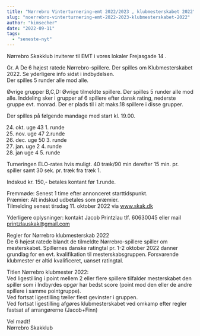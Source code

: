 ```yaml
---
title: "Nørrebro Vinterturnering-emt 2022/2023 , klubmesterskabet 2022"
slug: "noerrebro-vinterturnering-emt-2022-2023-klubmesterskabet-2022"
author: "kimsecher"
date: "2022-09-11"
tags: 
  - "seneste-nyt"
---
```


Nørrebro Skakklub inviterer til EMT i vores lokaler Frejasgade 14 .

Gr. A De 6 højest ratede Nørrebro-spillere. Der spilles om Klubmesterskabet 2022. Se yderligere info sidst i indbydelsen.  
Der spilles 5 runder alle mod alle.

Øvrige grupper B,C,D: Øvrige tilmeldte spillere. Der spilles 5 runder alle mod alle. Inddeling sker i grupper af 6 spillere efter dansk rating, nederste gruppe evt. monrad. Der er plads til i alt maks.18 spillere i disse grupper.

Der spilles på følgende mandage med start kl. 19.00.

24. okt. uge 43 1. runde
25. nov. uge 47 2.runde
26. dec. uge 50 3. runde
27. jan. uge 2 4. runde
28. jan uge 4 5. runde

Turneringen ELO-rates hvis muligt. 40 træk/90 min derefter 15 min. pr. spiller samt 30 sek. pr. træk fra træk 1.

Indskud kr. 150,- betales kontant før 1.runde.

Fremmøde: Senest 1 time efter annonceret starttidspunkt.  
Præmier: Alt indskud udbetales som præmier.  
Tilmelding senest tirsdag 11. oktober 2022 via www.skak.dk

Yderligere oplysninger: kontakt Jacob Printzlau tlf. 60630045 eller mail printzlauskak@gmail.com

Regler for Nørrebro klubmesterskab 2022  
De 6 højest ratede blandt de tilmeldte Nørrebro-spillere spiller om mesterskabet. Spillernes danske ratingtal pr. 1-2 oktober 2022 danner grundlag for en evt. kvalifikation til mesterskabsgruppen. Forsvarende klubmester er altid kvalificeret, uanset ratingtal.

Titlen Nørrebro klubmester 2022:  
Ved ligestilling i point mellem 2 eller flere spillere tilfalder mesterskabet den spiller som i Indbyrdes opgør har bedst score (point mod den eller de andre spillere i samme pointgruppe).  
Ved fortsat ligestilling tæller flest gevinster i gruppen.  
Ved fortsat ligestilling afgøres klubmesterskabet ved omkamp efter regler fastsat af arrangørerne (Jacob+Finn)

Vel mødt!  
Nørrebro Skakklub

